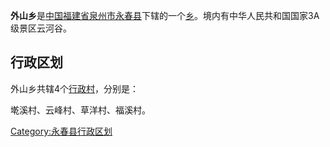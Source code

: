 {{中国乡级行政区
| 行政区全称 = 外山乡
| 景观照片文件名 =
| 景观照片描述 =
| 汉语拼音 =
| 通用拼音 =
| 注音符號 =
| 其它标音类型1 =
| 其它标音1 =
| 其它标音类型2 =
| 其它标音2 =
| 其它语言类型1 =
| 其它语言地名1 =
| 其它语言类型2 =
| 其它语言地名2 =
| 上级行政区 = [[福建省|福建省]][[泉州市|泉州市]][[永春县|永春县]]
| 行政区类别 = [[乡|乡]]
| 行政区划代码 =350525204
| 地理坐标 =北纬25°19′、东经118°28′
| 总面积 =35平方公里（其中9平方公里属国有碧卿林场经营区）
| 户籍人口 =6502人
| 户籍人口年份 =
| 常住人口 =
| 常住人口年份 =
| 人口密度 =
| 行政区划 =
| 官方网站 =
| 政府驻地 =墘溪村
| 邮政编码 =362606
| 毗邻行政区 =东与仙游县龙华镇接壤，西与东关镇毗邻，南与南安市向阳乡交界，北与湖洋镇相连
| 位置图文件名 =
| 位置图描述 =
}}
'''外山乡'''是[[中华人民共和国|中国]][[福建省|福建省]][[泉州市|泉州市]][[永春县|永春县]]下辖的一个[[乡|乡]]。境内有中华人民共和国国家3A级景区云河谷。

== 行政区划 ==

外山乡共辖4个[[行政村|行政村]]，分别是：

墘溪村、云峰村、草洋村、福溪村。

{{永春县行政区划}}
{{福建行政区划小作品}}

[[Category:永春县行政区划|Category:永春县行政区划]]